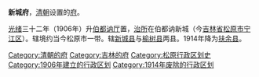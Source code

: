 {{Unreferenced|time=2020-03-07T03:21:18+00:00}}
'''新城府'''，[[清朝|清朝]]设置的[[府_(行政区划)|府]]。

[[光绪|光绪]]三十二年（1906年）升[[伯都讷厅|伯都讷厅]]置，[[治所|治所]]在伯都讷新城（今[[吉林省|吉林省]][[松原市_(吉林省)|松原市]][[宁江区|宁江区]]）。辖境约当今松原市一带。辖[[新城县|新城县]]与[[榆树县|榆树县]]两县。1914年降为[[扶余县|扶余县]]。 

{{清朝吉林省行政區劃|nocat}}
{{清朝行政区划小作品}}
{{DEFAULTSORT:X}}
[[Category:清朝的府|Category:清朝的府]]
[[Category:吉林的府|Category:吉林的府]]
[[Category:松原行政区划史|Category:松原行政区划史]]
[[Category:1906年建立的行政区划|Category:1906年建立的行政区划]]
[[Category:1914年废除的行政区划|Category:1914年废除的行政区划]]